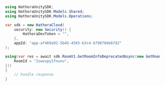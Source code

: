 ```csharp GetRoomInfoDeprecated.cs
using HathoraUnitySDK;
using HathoraUnitySDK.Models.Shared;
using HathoraUnitySDK.Models.Operations;

var sdk = new HathoraCloud(
    security: new Security() {
        HathoraDevToken = "",
    },
    appId: "app-af469a92-5b45-4565-b3c4-b79878de67d2"
);

using(var res = await sdk.RoomV1.GetRoomInfoDeprecatedAsync(new GetRoomInfoDeprecatedRequest() {
    RoomId = "2swovpy1fnunu",
}))
{
    // handle response
}
```
